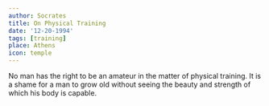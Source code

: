 ```yaml
---
author: Socrates
title: On Physical Training
date: '12-20-1994'
tags: [training]
place: Athens
icon: temple
---
```


No man has the right to be an amateur in the matter of physical training. It is
a shame for a man to grow old without seeing the beauty and strength of which
his body is capable.
